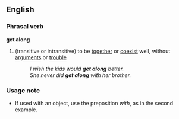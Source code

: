 ==English==
===Phrasal verb===
'''get along'''
#(transitive or intransitive) to be [[together]] or [[coexist]] well, without [[argument]]s or [[trouble]]
#:''I wish the kids would '''get along''' better.''
#:''She never did '''get along''' with her brother.''

===Usage note===
*If used with an object, use the preposition ''with'', as in the second example.